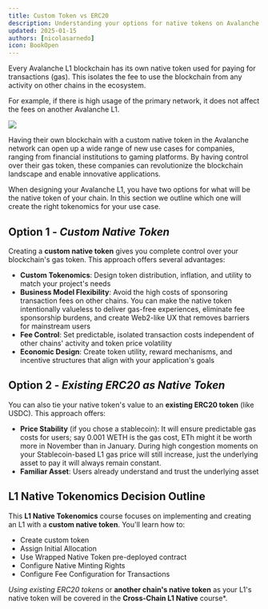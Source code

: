 ```yaml
---
title: Custom Token vs ERC20
description: Understanding your options for native tokens on Avalanche L1s
updated: 2025-01-15
authors: [nicolasarnedo]
icon: BookOpen
---
```


Every Avalanche L1 blockchain has its own native token used for paying for transactions (gas). This isolates the fee to use the blockchain from any activity on other chains in the ecosystem.

For example, if there is high usage of the primary network, it does not affect the fees on another Avalanche L1.

![](https://qizat5l3bwvomkny.public.blob.vercel-storage.com/builders-hub/course-images/multi-chain-architecture/gas-comparison-6CHcnngJHLqW9ZluUv60SzpiIdUjo2.png)

Having their own blockchain with a custom native token in the Avalanche network can open up a wide range of new use cases for companies, ranging from financial institutions to gaming platforms. By having control over their gas token, these companies can revolutionize the blockchain landscape and enable innovative applications.

When designing your Avalanche L1, you have two options for what will be the native token of your chain. In this section we outline which one will create the right tokenomics for your use case.

## Option 1 - *Custom Native Token*

Creating a **custom native token** gives you complete control over your blockchain's gas token. This approach offers several advantages:

- **Custom Tokenomics**: Design token distribution, inflation, and utility to match your project's needs
- **Business Model Flexibility**: Avoid the high costs of sponsoring transaction fees on other chains. You can make the native token intentionally valueless to deliver gas-free experiences, eliminate fee sponsorship burdens, and create Web2-like UX that removes barriers for mainstream users
- **Fee Control**: Set predictable, isolated transaction costs independent of other chains' activity and token price volatility
- **Economic Design**: Create token utility, reward mechanisms, and incentive structures that align with your application's goals

## Option 2 - *Existing ERC20 as Native Token*

You can also tie your native token's value to an **existing ERC20 token** (like USDC). This approach offers:

- **Price Stability** (if you chose a stablecoin): It will ensure predictable gas costs for users; say 0.001 WETH is the gas cost, ETh might it be worth more in November than in January. During high congestion moments on your Stablecoin-based L1 gas price will still increase, just the underlying asset to pay it will always remain constant.
- **Familiar Asset**: Users already understand and trust the underlying asset

## L1 Native Tokenomics Decision Outline

This **L1 Native Tokenomics** course focuses on implementing and creating an L1 with a **custom native token**. You'll learn how to:

- Create custom token
- Assign Initial Allocation
- Use Wrapped Native Token pre-deployed contract
- Configure Native Minting Rights
- Configure Fee Configuration for Transactions

*Using existing ERC20 tokens* or **another chain's native token** as your L1's native token will be covered in the **Cross-Chain L1 Native** course*.

